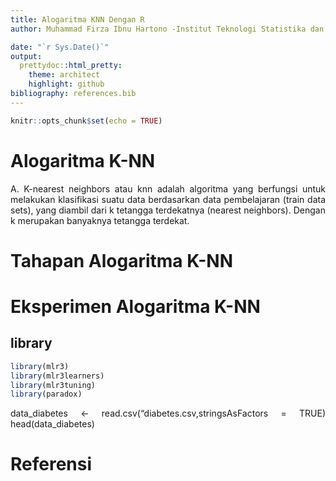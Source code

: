 ```yaml
---
title: Alogaritma KNN Dengan R
author: Muhammad Firza Ibnu Hartono -Institut Teknologi Statistika dan Bisnis Muhammdiyah

date: "`r Sys.Date()`"
output:
  prettydoc::html_pretty:
    theme: architect
    highlight: github
bibliography: references.bib
---
```


```{=html}
<style>
body{
text-align: justify}
</style>
```
```r
knitr::opts_chunk$set(echo = TRUE)
```

# Alogaritma K-NN
A. K-nearest neighbors atau knn adalah algoritma yang berfungsi untuk melakukan klasifikasi suatu data berdasarkan data pembelajaran (train data sets), yang diambil dari k tetangga terdekatnya (nearest neighbors). Dengan k merupakan banyaknya tetangga terdekat.

# Tahapan Alogaritma K-NN


# Eksperimen Alogaritma K-NN

## library
```r
library(mlr3)
library(mlr3learners)
library(mlr3tuning)
library(paradox)
```
data_diabetes <- read.csv("diabetes.csv,stringsAsFactors = TRUE) head(data_diabetes)

# Referensi 
